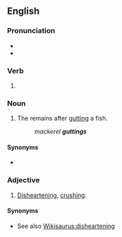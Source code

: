 ==English==
{{wikipedia}}

===Pronunciation===
* {{IPA|/ˈɡʌtɪŋ/|lang=en}}
* {{rhymes|ʌtɪŋ|lang=en}}

===Verb===
{{head|en|present participle}}

# {{present participle of|gut|lang=en|nocat=1}}

===Noun===
{{en-noun}}

# {{lb|en|chiefly|in the plural}} The remains after [[gut]]ting a fish.
#: ''mackerel '''guttings'''''

====Synonyms====
* {{l|en|guts}}

===Adjective===
{{en-adj}}

# {{lb|en|British}} [[disheartening|Disheartening]], [[crushing]].

====Synonyms====
* See also [[Wikisaurus:disheartening]]